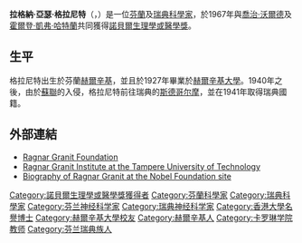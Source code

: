 {{Infobox scientist
| name = 拉格納·亞瑟·格拉尼特
| birth_name = Ragnar Arthur Granit
| image = Ragnar Granit.jpg
| image_size = 250px
| caption = 1956年的拉格納·亞瑟·格拉尼特
| birth_date = 1900年10月30日
| birth_place = {{flagicon|Russia}}  [[芬蘭大公國|芬蘭大公國]][[里希邁基|里希邁基]]
| death_date = {{death date and age|mf=yes|1991|3|12|1900|10|30}}
| death_place = {{SWE}}[[斯德哥爾摩|斯德哥爾摩]]
| citizenship = {{FIN}} (1900–1941)<br />{{SWE}} (1941–1991)
| residence = [[芬蘭|芬蘭]]、[[瑞典|瑞典]]
| field = [[生理學|生理學]]
| alma_mater = [[赫爾辛基大學|赫爾辛基大學]]
| doctoral_advisor = 
| doctoral_students = 
| work_institution = [[卡羅琳學院|卡羅琳學院]]
| known_for = 
| prizes = {{Plainlist|
* [[諾貝爾生理學或醫學獎|諾貝爾生理學或醫學獎]] (1967)}}
}}
'''拉格納·亞瑟·格拉尼特'''（{{lang-sv|'''Ragnar Arthur Granit'''}}，{{bd|1900年|10月30日|1991年|3月12日|catIdx=Granit, Erest}}）是一位[[芬蘭|芬蘭]]及[[瑞典|瑞典]][[科學家|科學家]]，於1967年與[[喬治·沃爾德|喬治·沃爾德]]及[[霍爾登·凱弗·哈特蘭|霍爾登·凱弗·哈特蘭]]共同獲得[[諾貝爾生理學或醫學獎|諾貝爾生理學或醫學獎]]。

==生平==
格拉尼特出生於芬蘭[[赫爾辛基|赫爾辛基]]，並且於1927年畢業於[[赫爾辛基大學|赫爾辛基大學]]。1940年之後，由於[[蘇聯|蘇聯]]的入侵，格拉尼特前往瑞典的[[斯德哥尔摩|斯德哥尔摩]]，並在1941年取得瑞典國籍。

== 外部連結 ==
* [http://www.rgs.fi Ragnar Granit Foundation] {{Wayback|url=http://www.rgs.fi/ |date=20200914173719 }}
* [https://web.archive.org/web/20071118113100/http://www.rgi.tut.fi/ Ragnar Granit Institute at the Tampere University of Technology]
* [http://www.nobel.se/medicine/laureates/1967/granit-bio.html Biography of Ragnar Granit at the Nobel Foundation site] {{Wayback|url=http://www.nobel.se/medicine/laureates/1967/granit-bio.html |date=20011204203038 }}

{{諾貝爾生理學或醫學獎獲得者 (1951年-1975年)}}

{{Authority control}}
{{DEFAULTSORT:Granit, Ragnar}}

[[Category:諾貝爾生理學或醫學獎獲得者|Category:諾貝爾生理學或醫學獎獲得者]]
[[Category:芬蘭科學家|Category:芬蘭科學家]]
[[Category:瑞典科學家|Category:瑞典科學家]]
[[Category:芬兰神经科学家|Category:芬兰神经科学家]]
[[Category:瑞典神经科学家|Category:瑞典神经科学家]]
[[Category:香港大學名譽博士|Category:香港大學名譽博士]]
[[Category:赫爾辛基大學校友|Category:赫爾辛基大學校友]]
[[Category:赫爾辛基人|Category:赫爾辛基人]]
[[Category:卡罗琳学院教师|Category:卡罗琳学院教师]]
[[Category:芬兰瑞典族人|Category:芬兰瑞典族人]]
